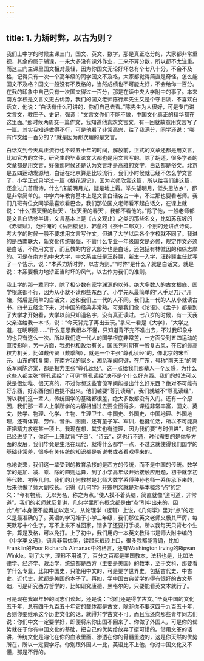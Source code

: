 ```yaml
---
---
---
```

title: 1. 力矫时弊，以古为则？
---




我们上中学的时候主课三门，国文、英文、数学，那是真正吃分的，大家都非常重视，其余的属于辅课，一来大多没有课外作业，二来不算分数，所以都不太注重。而这三门主课里国文相对最轻，因为你国文无论好坏总有个七八十分，不会不及格，记得只有一次一个高年级的同学国文不及格，大家都觉得简直是奇怪，怎么能国文不及格？国文一般没有不及格的，当然成绩也不可能太好，不会给你一百分。在我的印象中自己只有一次国文得过一百分，那是在读中央大学附中的事了。本来南方学校是文言文更占优势，我们的国文老师陈行素先生又是个守旧派，不喜欢白话文，他说：“白话有什么可讲的，你们自己去看。”陈先生为人很好，可是专门讲文言文，教庄子、史记，强调：“文言文你们不能不做，中国文化真正的精华都在这里面。”那时候两周交一篇作文，我知道他喜欢文言文，有一回就故意用文言写了一篇。其实我知道做得不行，可是他看了非常高兴，给了我满分，同学还说：“哪有作文给一百分的？”就是因为那次用的是文言。

白话文到今天真正流行也不过五十年的时间，解放前，正式的文章还都是用文言，比如官方的文件，研究生的毕业论文大都也是用文言写的。除了胡适，很多学者的文章都是用文言，好像那时候还是认为文言才是高雅的文字，白话都是俗文。北京是五四运动发源地，白话在北京算是比较流行，我们小时候就已经不怎么学文言了，小学正式只学过一篇《桃花源记》，因为老师欣赏这篇，所以给我们讲这篇，还念过几首唐诗，什么“床前明月光，疑是地上霜。举头望明月，低头思故乡”，都是非常简单的。中学六年教育基本上是文言白话各占一半，不过那也要看老师。我们几班有位女同学最喜欢看巴金，我们那位国文老师看不起白话文，在课上就说：“什么‘春天里的秋天’、‘秋天里的春天’，我都不看他的。”除了他，一般老师都是文言白话参半讲，文言基本上是《古文观止》之类的那些名文，比如苏东坡的《赤壁赋》，范仲淹的《岳阳楼记》，韩愈的《祭十二郎文》，个别的还讲点诗词。考大学的时候一般不要求用文言写作文，但进了大学以后各个学校就不同了。我进的是西南联大，新文化传统很强，不管什么专业一年级国文是必修，规定作文必须是白话，不能用文言，而且教的内容大部分也是白话，还包括有林徽因的和徐志摩的。可是在南方的中央大学，中文系主任是汪辟疆，新生一入学，汪辟疆主任就写了一个告示，说：“本系力矫时弊，以古为则。”“时弊”是什么？就是白话文。就是说：本系要极力地矫正当时坏的风气，以古作为我们的准则。

我上学的那一辈同学，除了极少数有家学渊源的以外，绝大多数人的古文根底、国学根底都不行，因为从小就不读那些东西了。小学先从最简单的“人手足刀尺”开始，然后是简单的白话文，这和我们上一代的人不同。我们上一代的人从小就读古书，四书五经念下来，对中国的经典非常熟。可是我们像《论语》、《孟子》都是到了大学才开始看，大学以前只知道名字，没有真正读过。七八岁的时候，有一天我父亲递给我一本书，说：“今天背完了再出去玩。”拿来一看是《大学》，“大学之道，在明明德……”什么意思我根本不懂，只知道背不完不准出去，不过我印象中的也只有这么一次。所以我们这一代人的国学根底非常差，一方面受到五四运动的直接影响，另一方面，我想也和政治有关。国民党时期有一股复古风，在它的最高权力机关，比如戴传贤（戴季陶），就是一个主张“尊孔读经”的，像北京的宋哲元、山东的韩复榘，在南方我的家乡，湘系军阀何键，在广东，号称“南天王”的粤系军阀陈济棠，都是极力主张“尊孔读经”。这一点给我们那辈人一个反感，为什么这些人都主张“尊孔读经”？可见“尊孔读经”决不是个什么好东西。我们的想法可以说是很幼稚、很天真的，不过你想这些官僚军阀能提出什么好东西？绝对不可能有好东西，好东西他们也提不出来。他们越要“尊孔读经”，我们就越不“尊孔读经”，所以我们这一辈人，传统国学的基础都很差，绝大多数都没有入门。还有一个原因，我们那一辈人上学所学的内容相当过去要全面得多，课程非常丰富，国文、英文、数学、物理、化学、生物、生理卫生、中国史、外国史、中国地理、外国地理，还有体育、劳作、音乐、图画，还有童子军、军训，也挺忙活，所以不可能真正把精力放在某一项上。我现在想，其实也有道理，因为我们要“与时俱进”，时代已经进步了，你还一上来就背“子曰”、“诗云”，这也行不通，时代需要的是你多方面的发展，我们毕竟是生活在现代，就得什么都学一点，不过这就使得我们国学的基础非常差，很多有关传统的知识都是听说书或者看戏得来的。

总地说来，我们这一辈受到的教育承接的是西方的传统，而不是中国的传统。数学学的是加、减、乘、除的四则运算，到了小学高年级开始接触应用题，初中就学初等代数、初等几何。我们的几何教材是北师大数学系傅种孙老师一系传承下来的，后来他做了师大副校长。记得《几何学》开宗明义就是对基本概念“点”的定义：“今有物焉，无以为名，称之为点。”使人摸不着头脑，简直就像“道可道，非常道”。我们的老师就反复讲，几何学里所有概念都是由“点”引申出来的，因此“点”本身便不能再加以定义，从论理学（逻辑）上说，《几何学》里对“点”的定义是最准确的了。英语的学习始于小学三年级，我们那位英文老师又极其严厉，每天默写十个生字，写不上来不准回家，错多了还要打手板。所以我每天只背七个生字，算是及格，可以免打。上了初中，我们用的一本英文教科书是师大附中编的《中学英文选》，语言非常优美，读起来琅琅上口，很多我都能背诵，比如Franklin的Poor Richard’s Almanac中的格言，还有Washington Irving的Ripvan Winkle。到了大学，理科不用说了，百分之百都是美国教本，法科也是，比如法律学、经济学、政治学，统统都是西方（主要是美国）的教本，至于文科，那要看学什么专业，比如中国史，只能用中文的，可是要学世界史，包括古代史、中古史、近代史，就都是美国的本子了。再如，学中国古典哲学的得有很好的古文基础，可是研究西方哲学的，比如研究康德、黑格尔的，只要能看英文本就行了。

可是现在我跟年轻的同志们谈起，还是说：“你们还是得学古文。”毕竟中国的文化五千年，总有四千九百五十年它的载体都是古文，除非你不要这四千九百五十年，否则你要继承这个历史文化的话，就得非学古文不可。而且我还向那些青年同志们说：你们中文一定要学好，即便将来你出国不回来了、你做了外国人，可是你的优势就在于你有中国文化的基础，把自己的优势给放弃了挺可惜的。借用文革的话讲，传统文化是溶化在你的血液里面、渗透在你的骨髓里边的，这是你天然的优势所在，所以一定要学好。你别跟外国人一比，英语比不上他，你对中国文化又不懂，那是不行的。